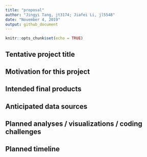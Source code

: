 ```yaml
---
title: "proposal"
author: "Jingyi Tang, jt3174; Jiafei Li, jl5548"
date: "November 4, 2019"
output: github_document
---
```


```r
knitr::opts_chunk$set(echo = TRUE)
```

## Tentative project title


## Motivation for this project


## Intended final products


## Anticipated data sources


## Planned analyses / visualizations / coding challenges


## Planned timeline

